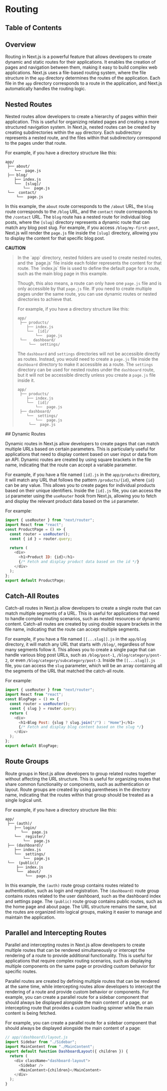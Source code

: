 
# Routing

## Table of Contents

## Overview

Routing in Next.js is a powerful feature that allows developers to create dynamic and static routes for their applications. It enables the creation of pages and navigation between them, making it easy to build complex web applications. Next.js uses a file-based routing system, where the file structure in the `app` directory determines the routes of the application. Each file in the `app` directory corresponds to a route in the application, and Next.js automatically handles the routing logic.

## Nested Routes

Nested routes allow developers to create a hierarchy of pages within their application. This is useful for organizing related pages and creating a more structured navigation system. In Next.js, nested routes can be created by creating subdirectories within the `app` directory. Each subdirectory represents a nested route, and the files within that subdirectory correspond to the pages under that route.

For example, if you have a directory structure like this:

```plaintext
app/
 ├── about/
    └──  page.js
 ├── blog/
    ├── index.js
    └──  [slug]/
        └──  page.js
 └──  contact/
     └──  page.js
```

In this example, the `about` route corresponds to the `/about` URL, the `blog` route corresponds to the `/blog` URL, and the `contact` route corresponds to the `/contact` URL. The `blog` route has a nested route for individual blog posts, where the `[slug]` directory represents a dynamic route that can match any blog post slug. For example, if you access `/blog/my-first-post`, Next.js will render the `page.js` file inside the `[slug]` directory, allowing you to display the content for that specific blog post.

**CAUTION**

<blockquote>
In the `app` directory, nested folders are used to create nested routes, and the `page.js` file inside each folder represents the content for that route. The `index.js` file is used to define the default page for a route, such as the main blog page in this example.

Though, this also means, a route can only have one `page.js` file and is only accessible by that `page.js` file. If you need to create multiple pages under the same route, you can use dynamic routes or nested directories to achieve that.

For example, if you have a directory structure like this:

```plaintext
app/
 ├── products/
    ├── index.js
    └──  [id]/
        └──  page.js
 └──   dashboard/
     └──  settings/
```

The `dashboard` and `settings` directories will not be accessible directly as routes. Instead, you would need to create a `page.js` file inside the `dashboard` directory to make it accessible as a route. The `settings` directory can be used for nested routes under the `dashboard` route, but it will not be accessible directly unless you create a `page.js` file inside it.

```plaintext
app/
 ├── products/
    ├── index.js
    └──  [id]/
        └──  page.js
 ├── dashboard/
    └──  settings/
        └──  page.js
     └──  page.js
```

</blockquote>

<BackToTop />
## Dynamic Routes

Dynamic routes in Next.js allow developers to create pages that can match multiple URLs based on certain parameters. This is particularly useful for applications that need to display content based on user input or data from an API. Dynamic routes are created by using square brackets in the file name, indicating that the route can accept a variable parameter.

For example, if you have a file named `[id].js` in the `app/products` directory, it will match any URL that follows the pattern `/products/{id}`, where `{id}` can be any value. This allows you to create pages for individual products based on their unique identifiers. Inside the `[id].js` file, you can access the `id` parameter using the `useRouter` hook from Next.js, allowing you to fetch and display the relevant product data based on the `id` parameter.

For example:

```javascript
import { useRouter } from "next/router";
import React from "react";
const ProductPage = () => {
  const router = useRouter();
  const { id } = router.query;

  return (
    <div>
      <h1>Product ID: {id}</h1>
      {/* Fetch and display product data based on the id */}
    </div>
  );
};
export default ProductPage;
```

<BackToTop />

## Catch-All Routes

Catch-all routes in Next.js allow developers to create a single route that can match multiple segments of a URL. This is useful for applications that need to handle complex routing scenarios, such as nested resources or dynamic content. Catch-all routes are created by using double square brackets in the file name, indicating that the route can accept multiple segments.

For example, if you have a file named `[[...slug]].js` in the `app/blog` directory, it will match any URL that starts with `/blog/`, regardless of how many segments follow it. This allows you to create a single page that can handle various blog post URLs, such as `/blog/post-1`, `/blog/category/post-2`, or even `/blog/category/subcategory/post-3`. Inside the `[[...slug]].js` file, you can access the `slug` parameter, which will be an array containing all the segments of the URL that matched the catch-all route.

For example:

```javascript
import { useRouter } from "next/router";
import React from "react";
const BlogPage = () => {
  const router = useRouter();
  const { slug } = router.query;
  return (
    <div>
      <h1>Blog Post: {slug ? slug.join("/") : "Home"}</h1>
      {/* Fetch and display blog content based on the slug */}
    </div>
  );
};
export default BlogPage;
```

<BackToTop />

## Route Groups

Route groups in Next.js allow developers to group related routes together without affecting the URL structure. This is useful for organizing routes that share common functionality or components, such as authentication or layout. Route groups are created by using parentheses in the directory name, indicating that the routes within that group should be treated as a single logical unit.

For example, if you have a directory structure like this:

```plaintext
app/
 ├── (auth)/
    ├── login/
       └──  page.js
    └──  register/
        └──  page.js
 ├── (dashboard)/
    ├── index.js
    └──  settings/
        └──  page.js
 └──  (public)/
     ├── index.js
     └──  about/
         └──  page.js
```

In this example, the `(auth)` route group contains routes related to authentication, such as login and registration. The `(dashboard)` route group contains routes related to the user dashboard, such as the dashboard index and settings page. The `(public)` route group contains public routes, such as the home page and about page. The URL structure remains the same, but the routes are organized into logical groups, making it easier to manage and maintain the application.

<BackToTop />

## Parallel and Intercepting Routes

Parallel and intercepting routes in Next.js allow developers to create multiple routes that can be rendered simultaneously or intercept the rendering of a route to provide additional functionality. This is useful for applications that require complex routing scenarios, such as displaying multiple components on the same page or providing custom behavior for specific routes.

Parallel routes are created by defining multiple routes that can be rendered at the same time, while intercepting routes allow developers to intercept the rendering of a route and provide custom behavior or components. For example, you can create a parallel route for a sidebar component that should always be displayed alongside the main content of a page, or an intercepting route that provides a custom loading spinner while the main content is being fetched.

For example, you can create a parallel route for a sidebar component that should always be displayed alongside the main content of a page:

```javascript
// app/(dashboard)/layout.js
import Sidebar from "./Sidebar";
import MainContent from "./MainContent";
export default function DashboardLayout({ children }) {
  return (
    <div className="dashboard-layout">
      <Sidebar />
      <MainContent>{children}</MainContent>
    </div>
  );
}
```

<BackToTop />
